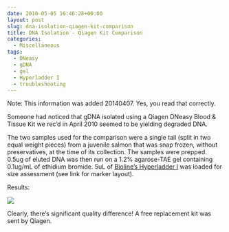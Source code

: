 ```yaml
---
date: 2010-05-05 16:46:28+00:00
layout: post
slug: dna-isolation-qiagen-kit-comparison
title: DNA Isolation - Qiagen Kit Comparison
categories:
  - Miscellaneous
tags:
  - DNeasy
  - gDNA
  - gel
  - Hyperladder I
  - troubleshooting
---
```


Note: This information was added 20140407. Yes, you read that correctly.

Someone had noticed that gDNA isolated using a Qiagen DNeasy Blood & Tissue Kit we rec'd in April 2010 seemed to be yielding degraded DNA.

The two samples used for the comparison were a single tail (split in two equal weight pieces) from a juvenile salmon that was snap frozen, without preservatives, at the time of its collection. The samples were prepped. 0.5ug of eluted DNA was then run on a 1.2% agarose-TAE gel containing 0.1ug/mL of ethidium bromide. 5uL of [Bioline's Hyperladder I](https://www.bioline.com/h_prod_detail.asp?itemid=153) was loaded for size assessment (see link for marker layout).

Results:

![](https://eagle.fish.washington.edu/Arabidopsis/20100505%20Qiagen%20Kit%20compare%20swhite.jpg)

Clearly, there's significant quality difference! A free replacement kit was sent by Qiagen.
